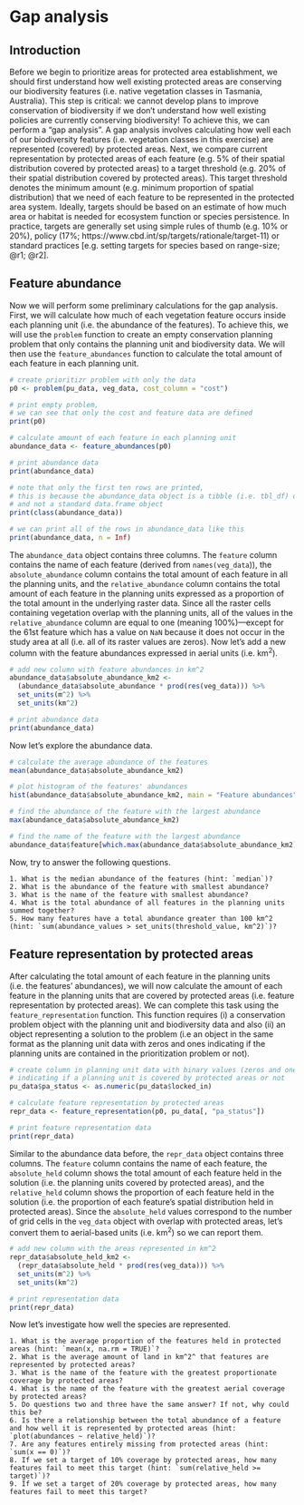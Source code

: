 # Gap analysis {#gap-analysis}

## Introduction

Before we begin to prioritize areas for protected area establishment, we should first understand how well existing protected areas are conserving our biodiversity features (i.e. native vegetation classes in Tasmania, Australia). This step is critical: we cannot develop plans to improve conservation of biodiversity if we don't understand how well existing policies are currently conserving biodiversity! To achieve this, we can perform a "gap analysis". A gap analysis involves calculating how well each of our biodiversity features (i.e. vegetation classes in this exercise) are represented (covered) by protected areas. Next, we compare current representation by protected areas of each feature (e.g. 5% of their spatial distribution covered by protected areas) to a target threshold (e.g. 20% of their spatial distribution covered by protected areas). This target threshold denotes the minimum amount (e.g. minimum proportion of spatial distribution) that we need of each feature to be represented in the protected area system. Ideally, targets should be based on an estimate of how much area or habitat is needed for ecosystem function or species persistence. In practice, targets are generally set using simple rules of thumb (e.g. 10% or 20%), policy (17%; https://www.cbd.int/sp/targets/rationale/target-11) or standard practices [e.g. setting targets for species based on range-size; @r1; @r2].

## Feature abundance

Now we will perform some preliminary calculations for the gap analysis. First, we will calculate how much of each vegetation feature occurs inside each planning unit (i.e. the abundance of the features). To achieve this, we will use the `problem` function to create an empty conservation planning problem that only contains the planning unit and biodiversity data. We will then use the `feature_abundances` function to calculate the total amount of each feature in each planning unit.

```r
# create prioritizr problem with only the data
p0 <- problem(pu_data, veg_data, cost_column = "cost")

# print empty problem,
# we can see that only the cost and feature data are defined
print(p0)

# calculate amount of each feature in each planning unit
abundance_data <- feature_abundances(p0)

# print abundance data
print(abundance_data)

# note that only the first ten rows are printed,
# this is because the abundance_data object is a tibble (i.e. tbl_df) object
# and not a standard data.frame object
print(class(abundance_data))

# we can print all of the rows in abundance_data like this
print(abundance_data, n = Inf)
```

The `abundance_data` object contains three columns. The `feature` column contains the name of each feature (derived from `names(veg_data`)), the `absolute_abundance` column contains the total amount of each feature in all the planning units, and the `relative_abundance` column contains the total amount of each feature in the planning units expressed as a proportion of the total amount in the underlying raster data. Since all the raster cells containing vegetation overlap with the planning units, all of the values in the `relative_abundance` column are equal to one (meaning 100%)---except for the 61st feature which has a value on `NaN` because it does not occur in the study area at all (i.e. all of its raster values are zeros). Now let's add a new column with the feature abundances expressed in aerial units (i.e. km^2^).

```r
# add new column with feature abundances in km^2
abundance_data$absolute_abundance_km2 <-
  (abundance_data$absolute_abundance * prod(res(veg_data))) %>%
  set_units(m^2) %>%
  set_units(km^2)

# print abundance data
print(abundance_data)
```

Now let's explore the abundance data.

```r
# calculate the average abundance of the features
mean(abundance_data$absolute_abundance_km2)

# plot histogram of the features' abundances
hist(abundance_data$absolute_abundance_km2, main = "Feature abundances")

# find the abundance of the feature with the largest abundance
max(abundance_data$absolute_abundance_km2)

# find the name of the feature with the largest abundance
abundance_data$feature[which.max(abundance_data$absolute_abundance_km2)]
```

Now, try to answer the following questions.

```block2
1. What is the median abundance of the features (hint: `median`)?
2. What is the abundance of the feature with smallest abundance?
3. What is the name of the feature with smallest abundance?
4. What is the total abundance of all features in the planning units summed together?
5. How many features have a total abundance greater than 100 km^2 (hint: `sum(abundance_values > set_units(threshold_value, km^2)`)?

```

## Feature representation by protected areas

After calculating the total amount of each feature in the planning units (i.e. the features' abundances), we will now calculate the amount of each feature in the planning units that are covered by protected areas (i.e. feature representation by protected areas). We can complete this task using the `feature_representation` function. This function requires (i) a conservation problem object with the planning unit and biodiversity data and also (ii) an object representing a solution to the problem (i.e an object in the same format as the planning unit data with zeros and ones indicating if the planning units are contained in the prioritization problem or not).

```r
# create column in planning unit data with binary values (zeros and ones)
# indicating if a planning unit is covered by protected areas or not
pu_data$pa_status <- as.numeric(pu_data$locked_in)

# calculate feature representation by protected areas
repr_data <- feature_representation(p0, pu_data[, "pa_status"])

# print feature representation data
print(repr_data)
```

Similar to the abundance data before, the `repr_data` object contains three columns. The `feature` column contains the name of each feature, the `absolute_held` column shows the total amount of each feature held in the solution (i.e. the planning units covered by protected areas), and the `relative_held` column shows the proportion of each feature held in the solution (i.e. the proportion of each feature's spatial distribution held in protected areas). Since the `absolute_held` values correspond to the number of grid cells in the `veg_data` object with overlap with protected areas, let's convert them to aerial-based units (i.e. km^2^) so we can report them.

```r
# add new column with the areas represented in km^2
repr_data$absolute_held_km2 <-
  (repr_data$absolute_held * prod(res(veg_data))) %>%
  set_units(m^2) %>%
  set_units(km^2)

# print representation data
print(repr_data)
```

Now let's investigate how well the species are represented.

```block2
1. What is the average proportion of the features held in protected areas (hint: `mean(x, na.rm = TRUE)`?
2. What is the average amount of land in km^2^ that features are represented by protected areas?
3. What is the name of the feature with the greatest proportionate coverage by protected areas?
4. What is the name of the feature with the greatest aerial coverage by protected areas?
5. Do questions two and three have the same answer? If not, why could this be?
6. Is there a relationship between the total abundance of a feature and how well it is represented by protected areas (hint: `plot(abundances ~ relative_held)`)?
7. Are any features entirely missing from protected areas (hint: `sum(x == 0)`)?
8. If we set a target of 10% coverage by protected areas, how many features fail to meet this target (hint: `sum(relative_held >= target)`)?
9. If we set a target of 20% coverage by protected areas, how many features fail to meet this target?

```
